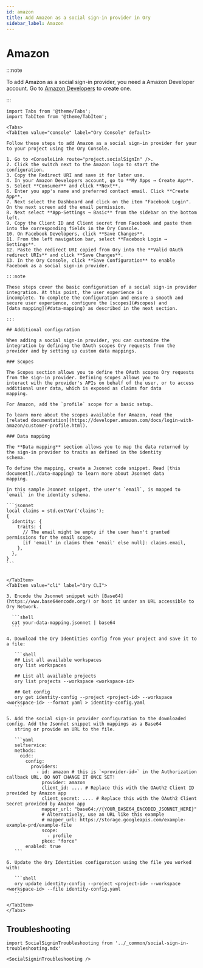 ```yaml
---
id: amazon
title: Add Amazon as a social sign-in provider in Ory
sidebar_label: Amazon
---
```


# Amazon

:::note

To add Amazon as a social sign-in provider, you need a Amazon Developer account. Go to
[Amazon Developers](https://www.amazon.com/ap/register) to create one.

:::

````mdx-code-block
import Tabs from '@theme/Tabs';
import TabItem from '@theme/TabItem';

<Tabs>
<TabItem value="console" label="Ory Console" default>

Follow these steps to add Amazon as a social sign-in provider for your to your project using the Ory Console.

1. Go to <ConsoleLink route="project.socialSignIn" />.
2. Click the switch next to the Amazon logo to start the configuration.
3. Copy the Redirect URI and save it for later use.
4. In your Amazon Developers account, go to **My Apps → Create App**.
5. Select **Consumer** and click **Next**.
6. Enter you app's name and preferred contact email. Click **Create App**.
7. Next select the Dashboard and click on the item "Facebook Login". On the next screen add the email permission.
8. Next select **App-Settings → Basic** from the sidebar on the bottom left.
9. Copy the Client ID and Client secret from Facebook and paste them into the corresponding fields in the Ory Console.
10. On Facebook Developers, click **Save Changes**.
11. From the left navigation bar, select **Facebook Login → Settings**.
12. Paste the redirect URI copied from Ory into the **Valid OAuth redirect URIs** and click **Save Changes**.
13. In the Ory Console, click **Save Configuration** to enable Facebook as a social sign-in provider.

:::note

These steps cover the basic configuration of a social sign-in provider integration. At this point, the user experience is
incomplete. To complete the configuration and ensure a smooth and secure user experience, configure the [scopes](#scopes) and
[data mapping](#data-mapping) as described in the next section.

:::

## Additional configuration

When adding a social sign-in provider, you can customize the integration by defining the OAuth scopes Ory requests from the
provider and by setting up custom data mappings.

### Scopes

The Scopes section allows you to define the OAuth scopes Ory requests from the sign-in provider. Defining scopes allows you to
interact with the provider's APIs on behalf of the user, or to access additional user data, which is exposed as claims for data
mapping.

For Amazon, add the `profile` scope for a basic setup.

To learn more about the scopes available for Amazon, read the
[related documentation](https://developer.amazon.com/docs/login-with-amazon/customer-profile.html).

### Data mapping

The **Data mapping** section allows you to map the data returned by the sign-in provider to traits as defined in the identity
schema.

To define the mapping, create a Jsonnet code snippet. Read [this document](./data-mapping) to learn more about Jsonnet data
mapping.

In this sample Jsonnet snippet, the user's `email`, is mapped to `email` in the identity schema.

```jsonnet
local claims = std.extVar('claims');
{
  identity: {
    traits: {
      // The email might be empty if the user hasn't granted permissions for the email scope.
      [if 'email' in claims then 'email' else null]: claims.email,
    },
  },
}
```


</TabItem>
<TabItem value="cli" label="Ory CLI">

3. Encode the Jsonnet snippet with [Base64](https://www.base64encode.org/) or host it under an URL accessible to Ory Network.

  ```shell
  cat your-data-mapping.jsonnet | base64
  ```

4. Download the Ory Identities config from your project and save it to a file:

   ```shell
   ## List all available workspaces
   ory list workspaces

   ## List all available projects
   ory list projects --workspace <workspace-id>

   ## Get config
   ory get identity-config --project <project-id> --workspace <workspace-id> --format yaml > identity-config.yaml
   ```

5. Add the social sign-in provider configuration to the downloaded config. Add the Jsonnet snippet with mappings as a Base64
   string or provide an URL to the file.

   ```yaml
   selfservice:
   methods:
     oidc:
       config:
         providers:
           - id: amazon # this is `<provider-id>` in the Authorization callback URL. DO NOT CHANGE IT ONCE SET!
             provider: amazon
             client_id: .... # Replace this with the OAuth2 Client ID provided by Amazon app
             client_secret: .... # Replace this with the OAuth2 Client Secret provided by Amazon app
             mapper_url: "base64://{YOUR_BASE64_ENCODED_JSONNET_HERE}"
             # Alternatively, use an URL like this example
             # mapper_url: https://storage.googleapis.com/example-example-prd/example-file
             scope:
               - profile
             pkce: "force"
       enabled: true
   ```

6. Update the Ory Identities configuration using the file you worked with:

   ```shell
   ory update identity-config --project <project-id> --workspace <workspace-id> --file identity-config.yaml
   ```

</TabItem>
</Tabs>
````

## Troubleshooting

```mdx-code-block
import SocialSigninTroubleshooting from '../_common/social-sign-in-troubleshooting.mdx'

<SocialSigninTroubleshooting />
```

